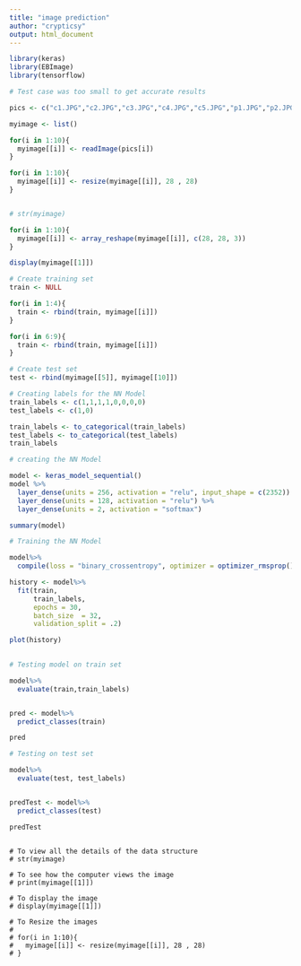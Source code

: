 ```yaml
---
title: "image prediction"
author: "crypticsy"
output: html_document
---
```


```r

library(keras)
library(EBImage)
library(tensorflow)

```



```r

# Test case was too small to get accurate results

pics <- c("c1.JPG","c2.JPG","c3.JPG","c4.JPG","c5.JPG","p1.JPG","p2.JPG","p3.JPG","p4.JPG","p5.JPG")

myimage <- list()

for(i in 1:10){
  myimage[[i]] <- readImage(pics[i])
}

for(i in 1:10){
  myimage[[i]] <- resize(myimage[[i]], 28 , 28)
}


# str(myimage)

```

```r

for(i in 1:10){
  myimage[[i]] <- array_reshape(myimage[[i]], c(28, 28, 3))
}

display(myimage[[1]])

```

```r

# Create training set
train <- NULL

for(i in 1:4){
  train <- rbind(train, myimage[[i]])
}

for(i in 6:9){
  train <- rbind(train, myimage[[i]])
}

# Create test set
test <- rbind(myimage[[5]], myimage[[10]])

```

```r

# Creating labels for the NN Model
train_labels <- c(1,1,1,1,0,0,0,0)
test_labels <- c(1,0)

train_labels <- to_categorical(train_labels)
test_labels <- to_categorical(test_labels)
train_labels

```
```r

# creating the NN Model

model <- keras_model_sequential()
model %>%
  layer_dense(units = 256, activation = "relu", input_shape = c(2352)) %>%
  layer_dense(units = 128, activation = "relu") %>%
  layer_dense(units = 2, activation = "softmax")

summary(model)

```
```r

# Training the NN Model

model%>%
  compile(loss = "binary_crossentropy", optimizer = optimizer_rmsprop(),metrics= c("accuracy"))

history <- model%>%
  fit(train, 
      train_labels, 
      epochs = 30, 
      batch_size  = 32, 
      validation_split = .2)

plot(history)
  
```

```r

# Testing model on train set

model%>%
  evaluate(train,train_labels)


pred <- model%>%
  predict_classes(train)

pred


```
```r

# Testing on test set

model%>%
  evaluate(test, test_labels)


predTest <- model%>%
  predict_classes(test)

predTest

```



```

# To view all the details of the data structure
# str(myimage)

# To see how the computer views the image
# print(myimage[[1]])

# To display the image
# display(myimage[[1]]) 

# To Resize the images 
#
# for(i in 1:10){
#   myimage[[i]] <- resize(myimage[[i]], 28 , 28)
# }

```

